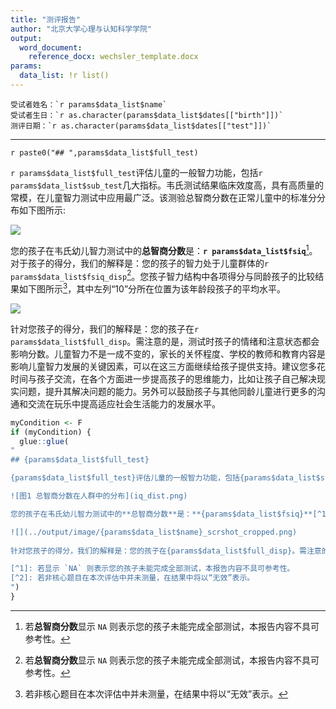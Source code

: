 ```yaml
---
title: "测评报告"
author: "北京大学心理与认知科学学院"
output:
  word_document:
    reference_docx: wechsler_template.docx
params:
  data_list: !r list()
---
```


```
受试者姓名：`r params$data_list$name`
受试者生日：`r as.character(params$data_list$dates[["birth"]])`
测评日期：`r as.character(params$data_list$dates[["test"]])`
```



***

`r paste0("## ",params$data_list$full_test)`

`r params$data_list$full_test`评估儿童的一般智力功能，包括`r params$data_list$sub_test`几大指标。韦氏测试结果临床效度高，具有高质量的常模，在儿童智力测试中应用最广泛。该测验总智商分数在正常儿童中的标准分分布如下图所示:  

![](iq_dist.png)

您的孩子在韦氏幼儿智力测试中的**总智商分数**是：**`r params$data_list$fsiq`**[^1]。对于孩子的得分，我们的解释是：您的孩子的智力处于儿童群体的`r params$data_list$fsiq_disp`[^1]。您孩子智力结构中各项得分与同龄孩子的比较结果如下图所示[^2]，其中左列“10”分所在位置为该年龄段孩子的平均水平。

![](../output/image/`r params$data_list$name`_scrshot_cropped.png)
 
针对您孩子的得分，我们的解释是：您的孩子在`r params$data_list$full_disp`。需注意的是，测试时孩子的情绪和注意状态都会影响分数。儿童智力不是一成不变的，家长的关怀程度、学校的教师和教育内容是影响儿童智力发展的关键因素，可以在这三方面继续给孩子提供支持。建议您多花时间与孩子交流，在各个方面进一步提高孩子的思维能力，比如让孩子自己解决现实问题，提升其解决问题的能力。另外可以鼓励孩子与其他同龄儿童进行更多的沟通和交流在玩乐中提高适应社会生活能力的发展水平。

[^1]: 若**总智商分数**显示 `NA` 则表示您的孩子未能完成全部测试，本报告内容不具可参考性。
[^2]: 若非核心题目在本次评估中并未测量，在结果中将以“无效”表示。

```r
myCondition <- F
if (myCondition) {
  glue::glue(
"
## {params$data_list$full_test}

{params$data_list$full_test}评估儿童的一般智力功能，包括{params$data_list$sub_test}几大指标。韦氏测试结果临床效度高，具有高质量的常模，在儿童智力测试中应用最广泛。该测验总智商分数在正常儿童中的标准分分布如图1所示:

![图1 总智商分数在人群中的分布](iq_dist.png)

您的孩子在韦氏幼儿智力测试中的**总智商分数**是：**{params$data_list$fsiq}**[^1]。对于孩子的得分，我们的解释是：您的孩子的智力处于儿童群体的{params$data_list$fsiq_disp}[^1]。您孩子智力结构中各项得分与同龄孩子的比较结果如下图所示[^2]，其中左列“10”分所在位置为该年龄段孩子的平均水平。

![](../output/image/{params$data_list$name}_scrshot_cropped.png)
 
针对您孩子的得分，我们的解释是：您的孩子在{params$data_list$full_disp}。需注意的是，测试时孩子的情绪和注意状态都会影响分数。儿童智力不是一成不变的，家长的关怀程度、学校的教师和教育内容是影响儿童智力发展的关键因素，可以在这三方面继续给孩子提供支持。建议您多花时间与孩子交流，在各个方面进一步提高孩子的思维能力，比如让孩子自己解决现实问题，提升其解决问题的能力。另外可以鼓励孩子与其他同龄儿童进行更多的沟通和交流在玩乐中提高适应社会生活能力的发展水平。

[^1]: 若显示 `NA` 则表示您的孩子未能完成全部测试，本报告内容不具可参考性。
[^2]: 若非核心题目在本次评估中并未测量，在结果中将以“无效”表示。
")
}
```
